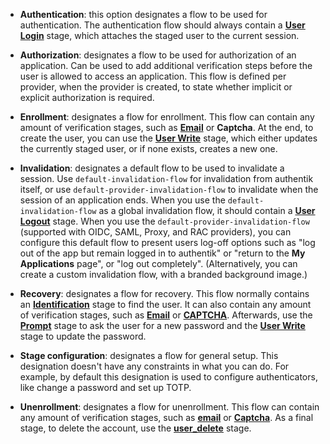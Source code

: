 - **Authentication**: this option designates a flow to be used for authentication. The authentication flow should always contain a [**User Login**](../../stages/user_login/index.md) stage, which attaches the staged user to the current session.

- **Authorization**: designates a flow to be used for authorization of an application. Can be used to add additional verification steps before the user is allowed to access an application. This flow is defined per provider, when the provider is created, to state whether implicit or explicit authorization is required.

- **Enrollment**: designates a flow for enrollment. This flow can contain any amount of verification stages, such as [**Email**](../../stages/email/index.mdx) or **Captcha**. At the end, to create the user, you can use the [**User Write**](../../stages/user_write.md) stage, which either updates the currently staged user, or if none exists, creates a new one.

- **Invalidation**: designates a default flow to be used to invalidate a session. Use `default-invalidation-flow` for invalidation from authentik itself, or use `default-provider-invalidation-flow` to invalidate when the session of an application ends. When you use the `default-invalidation-flow` as a global invalidation flow, it should contain a [**User Logout**](../../stages/user_logout.md) stage. When you use the `default-provider-invalidation-flow` (supported with OIDC, SAML, Proxy, and RAC providers), you can configure this default flow to present users log-off options such as "log out of the app but remain logged in to authentik" or "return to the **My Applications** page", or "log out completely". (Alternatively, you can create a custom invalidation flow, with a branded background image.)

- **Recovery**: designates a flow for recovery. This flow normally contains an [**Identification**](../../stages/identification/index.md) stage to find the user. It can also contain any amount of verification stages, such as [**Email**](../../stages/email/index.mdx) or [**CAPTCHA**](../../stages/captcha/index.md). Afterwards, use the [**Prompt**](../../stages/prompt/index.md) stage to ask the user for a new password and the [**User Write**](../../stages/user_write.md) stage to update the password.

- **Stage configuration**: designates a flow for general setup. This designation doesn't have any constraints in what you can do. For example, by default this designation is used to configure authenticators, like change a password and set up TOTP.

- **Unenrollment**: designates a flow for unenrollment. This flow can contain any amount of verification stages, such as [**email**](../../stages/email/index.mdx) or [**Captcha**](../../stages/captcha/index.md). As a final stage, to delete the account, use the [**user_delete**](../../stages/user_delete.md) stage.
